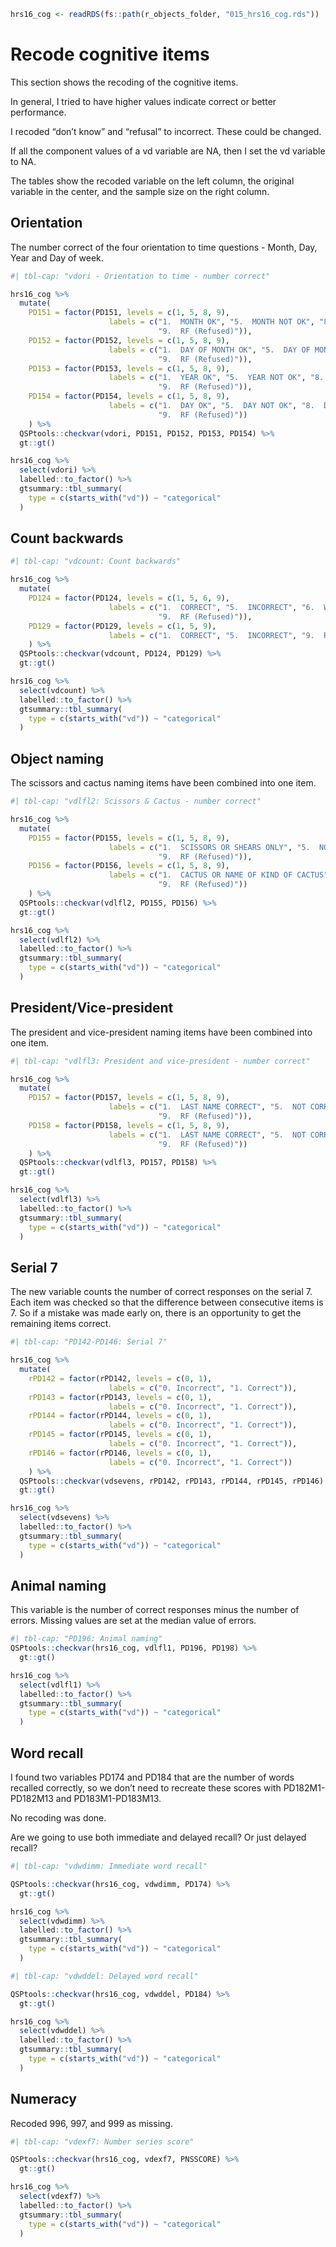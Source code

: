 

```r
hrs16_cog <- readRDS(fs::path(r_objects_folder, "015_hrs16_cog.rds"))
```

# Recode cognitive items

This section shows the recoding of the cognitive items.

In general, I tried to have higher values indicate correct or better performance.

I recoded "don't know" and "refusal" to incorrect. These could be changed.

If all the component values of a vd variable are NA, then I set the vd variable to NA.

The tables show the recoded variable on the left column, the original variable in the center, and the sample size on the right column.

## Orientation

The number correct of the four orientation to time questions - Month, Day, Year and Day of week.

```r
#| tbl-cap: "vdori - Orientation to time - number correct"

hrs16_cog %>%
  mutate(
    PD151 = factor(PD151, levels = c(1, 5, 8, 9),  
                      labels = c("1.  MONTH OK", "5.  MONTH NOT OK", "8.  DK (Don't Know)", 
                                 "9.  RF (Refused)")),
    PD152 = factor(PD152, levels = c(1, 5, 8, 9),  
                      labels = c("1.  DAY OF MONTH OK", "5.  DAY OF MONTH NOT OK", "8.  DK (Don't Know)", 
                                 "9.  RF (Refused)")),
    PD153 = factor(PD153, levels = c(1, 5, 8, 9),  
                      labels = c("1.  YEAR OK", "5.  YEAR NOT OK", "8.  DK (Don't Know)", 
                                 "9.  RF (Refused)")),
    PD154 = factor(PD154, levels = c(1, 5, 8, 9),  
                      labels = c("1.  DAY OK", "5.  DAY NOT OK", "8.  DK (Don't Know)", 
                                 "9.  RF (Refused)"))
    ) %>%
  QSPtools::checkvar(vdori, PD151, PD152, PD153, PD154) %>%
  gt::gt()

```

```r
hrs16_cog %>%
  select(vdori) %>%
  labelled::to_factor() %>%
  gtsummary::tbl_summary(
    type = c(starts_with("vd")) ~ "categorical"
  )
```

## Count backwards


```r
#| tbl-cap: "vdcount: Count backwards"

hrs16_cog %>%
  mutate(
    PD124 = factor(PD124, levels = c(1, 5, 6, 9),  
                      labels = c("1.  CORRECT", "5.  INCORRECT", "6.  WANTS TO START OVER", 
                                 "9.  RF (Refused)")),
    PD129 = factor(PD129, levels = c(1, 5, 9),  
                      labels = c("1.  CORRECT", "5.  INCORRECT", "9.  RF (Refused)"))
    ) %>%
  QSPtools::checkvar(vdcount, PD124, PD129) %>%
  gt::gt()
```

```r
hrs16_cog %>%
  select(vdcount) %>%
  labelled::to_factor() %>%
  gtsummary::tbl_summary(
    type = c(starts_with("vd")) ~ "categorical"
  )
```

## Object naming

The scissors and cactus naming items have been combined into one item.

```r
#| tbl-cap: "vdlfl2: Scissors & Cactus - number correct"

hrs16_cog %>%
  mutate(
    PD155 = factor(PD155, levels = c(1, 5, 8, 9),  
                      labels = c("1.  SCISSORS OR SHEARS ONLY", "5.  NOT CORRECT", "8.  DK (Don't Know)", 
                                 "9.  RF (Refused)")),
    PD156 = factor(PD156, levels = c(1, 5, 8, 9),  
                      labels = c("1.  CACTUS OR NAME OF KIND OF CACTUS", "5.  NOT CORRECT", "8.  DK (Don't Know)",
                                 "9.  RF (Refused)"))
    ) %>%
  QSPtools::checkvar(vdlfl2, PD155, PD156) %>%
  gt::gt()
```

```r
hrs16_cog %>%
  select(vdlfl2) %>%
  labelled::to_factor() %>%
  gtsummary::tbl_summary(
    type = c(starts_with("vd")) ~ "categorical"
  )
```

## President/Vice-president

The president and vice-president naming items have been combined into one item.

```r
#| tbl-cap: "vdlfl3: President and vice-president - number correct"

hrs16_cog %>%
  mutate(
    PD157 = factor(PD157, levels = c(1, 5, 8, 9),  
                      labels = c("1.  LAST NAME CORRECT", "5.  NOT CORRECT", "8.  DK (Don't Know)", 
                                 "9.  RF (Refused)")),
    PD158 = factor(PD158, levels = c(1, 5, 8, 9),  
                      labels = c("1.  LAST NAME CORRECT", "5.  NOT CORRECT", "8.  DK (Don't Know)",
                                 "9.  RF (Refused)"))
    ) %>%
  QSPtools::checkvar(vdlfl3, PD157, PD158) %>%
  gt::gt()
```

```r
hrs16_cog %>%
  select(vdlfl3) %>%
  labelled::to_factor() %>%
  gtsummary::tbl_summary(
    type = c(starts_with("vd")) ~ "categorical"
  )
```

## Serial 7

The new variable counts the number of correct responses on the serial 7.  Each item was checked so that the difference between consecutive items is 7.  So if a mistake was made early on, there is an opportunity to get the remaining items correct.

```r
#| tbl-cap: "PD142-PD146: Serial 7"

hrs16_cog %>%
  mutate(
    rPD142 = factor(rPD142, levels = c(0, 1),  
                      labels = c("0. Incorrect", "1. Correct")),
    rPD143 = factor(rPD143, levels = c(0, 1),  
                      labels = c("0. Incorrect", "1. Correct")),
    rPD144 = factor(rPD144, levels = c(0, 1),  
                      labels = c("0. Incorrect", "1. Correct")),
    rPD145 = factor(rPD145, levels = c(0, 1),  
                      labels = c("0. Incorrect", "1. Correct")),
    rPD146 = factor(rPD146, levels = c(0, 1),  
                      labels = c("0. Incorrect", "1. Correct"))
    ) %>%
  QSPtools::checkvar(vdsevens, rPD142, rPD143, rPD144, rPD145, rPD146) %>%
  gt::gt()
```

```r
hrs16_cog %>%
  select(vdsevens) %>%
  labelled::to_factor() %>%
  gtsummary::tbl_summary(
    type = c(starts_with("vd")) ~ "categorical"
  )
```

## Animal naming

This variable is the number of correct responses minus the number of errors.  Missing values are set at the median value of errors.

```r
#| tbl-cap: "PD196: Animal naming"
QSPtools::checkvar(hrs16_cog, vdlfl1, PD196, PD198) %>%
  gt::gt()
```

```r
hrs16_cog %>%
  select(vdlfl1) %>%
  labelled::to_factor() %>%
  gtsummary::tbl_summary(
    type = c(starts_with("vd")) ~ "categorical"
  )
```

## Word recall

I found two variables PD174 and PD184 that are the number of words recalled correctly, so we don't need to recreate these scores with PD182M1-PD182M13 and PD183M1-PD183M13.

No recoding was done.

Are we going to use both immediate and delayed recall? Or just delayed recall?

```r
#| tbl-cap: "vdwdimm: Immediate word recall"

QSPtools::checkvar(hrs16_cog, vdwdimm, PD174) %>%
  gt::gt()
```

```r
hrs16_cog %>%
  select(vdwdimm) %>%
  labelled::to_factor() %>%
  gtsummary::tbl_summary(
    type = c(starts_with("vd")) ~ "categorical"
  )
```


```r
#| tbl-cap: "vdwddel: Delayed word recall"

QSPtools::checkvar(hrs16_cog, vdwddel, PD184) %>%
  gt::gt()
```

```r
hrs16_cog %>%
  select(vdwddel) %>%
  labelled::to_factor() %>%
  gtsummary::tbl_summary(
    type = c(starts_with("vd")) ~ "categorical"
  )
```

## Numeracy

Recoded 996, 997, and 999 as missing.

```r
#| tbl-cap: "vdexf7: Number series score"

QSPtools::checkvar(hrs16_cog, vdexf7, PNSSCORE) %>%
  gt::gt()
```

```r
hrs16_cog %>%
  select(vdexf7) %>%
  labelled::to_factor() %>%
  gtsummary::tbl_summary(
    type = c(starts_with("vd")) ~ "categorical"
  )
```


